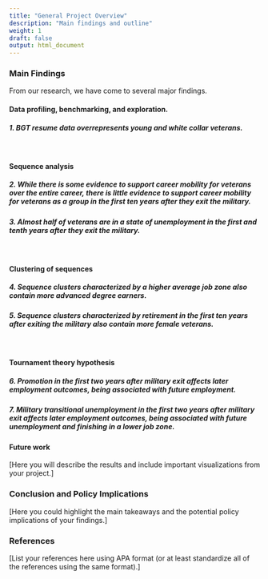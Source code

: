```yaml
---
title: "General Project Overview"
description: "Main findings and outline"
weight: 1
draft: false
output: html_document
---
```


### Main Findings 

From our research, we have come to several major findings.

#### Data profiling, benchmarking, and exploration.
##### 1. BGT resume data overrepresents young and white collar veterans.

<br/>

#### Sequence analysis
##### 2. While there is some evidence to support career mobility for veterans over the entire career, there is little evidence to support career mobility for veterans as a group in the first ten years after they exit the military.
##### 3. Almost half of veterans are in a state of unemployment in the first and tenth years after they exit the military.

<br>

#### Clustering of sequences
##### 4. Sequence clusters characterized by a higher average job zone also contain more advanced degree earners.
##### 5. Sequence clusters characterized by retirement in the first ten years after exiting the military also contain more female veterans.

<br>

#### Tournament theory hypothesis
##### 6. Promotion in the first two years after military exit affects later employment outcomes, being associated with future employment.
##### 7. Military transitional unemployment in the first two years after military exit affects later employment outcomes, being associated with future unemployment and finishing in a lower job zone.

#### Future work

[Here you will describe the results and include important visualizations from your project.] 

### Conclusion and Policy Implications 

[Here you could highlight the main takeaways and the potential policy implications of your findings.] 

### References 

[List your references here using APA format (or at least standardize all of the references using the same format).]

